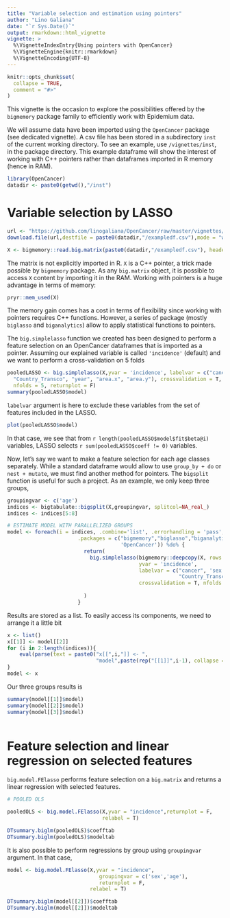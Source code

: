 ```yaml
---
title: "Variable selection and estimation using pointers"
author: "Lino Galiana"
date: "`r Sys.Date()`"
output: rmarkdown::html_vignette
vignette: >
  %\VignetteIndexEntry{Using pointers with OpenCancer}
  %\VignetteEngine{knitr::rmarkdown}
  %\VignetteEncoding{UTF-8}
---
```


```r
knitr::opts_chunk$set(
  collapse = TRUE,
  comment = "#>"
)
```

This vignette is the occasion to explore the possibilities offered by the `bigmemory` package family to efficiently work with Epidemium data. 

We will assume data have been imported using the `OpenCancer` package (see dedicated vignette). A csv file has been stored in a subdirectory `inst` of the current working directory. To see an example, use `/vignettes/inst`, in the package directory. This example dataframe will show the interest of working with C++ pointers rather than dataframes imported in R memory (hence in RAM).

```r

library(OpenCancer)
datadir <- paste0(getwd(),"/inst")

```


# Variable selection by LASSO

```r

url <- "https://github.com/linogaliana/OpenCancer/raw/master/vignettes/inst/exampledf.csv"
download.file(url,destfile = paste0(datadir,"/exampledf.csv"),mode = "wb")

X <- bigmemory::read.big.matrix(paste0(datadir,"/exampledf.csv"), header = TRUE)

```

The matrix is not explicitly imported in R. `X` is a C++ pointer, a trick made possible by `bigmemory` package. As any `big.matrix` object, it is possible to access `X` content by importing it in the RAM. Working with pointers is a huge advantage in terms of memory:

```r

pryr::mem_used(X)

```

The memory gain comes has a cost in terms of flexibility since working with pointers requires C++ functions. However, a series of package (mostly `biglasso` and `biganalytics`) allow to apply statistical functions to pointers.

The `big.simplelasso` function we created has been designed to perform a feature selection on an OpenCancer dataframes that is imported as a pointer. Assuming our explained variable is called `'incidence'` (default) and we want to perform a cross-validation on 5 folds

```r

pooledLASSO <- big.simplelasso(X,yvar = 'incidence', labelvar = c("cancer", "age",
  "Country_Transco", "year", "area.x", "area.y"), crossvalidation = T,
  nfolds = 5, returnplot = F)
summary(pooledLASSO$model)


```

`labelvar` argument is here to exclude these variables from the set of features included in the LASSO. 

```r

plot(pooledLASSO$model)

```

In that case, we see that from `r length(pooledLASSO$model$fit$beta@i)` variables, LASSO selects `r sum(pooledLASSO$coeff != 0)` variables.

Now, let's say we want to make a feature selection for each age classes separately. While a standard dataframe would allow to use `group_by + do` or `nest + mutate`, we must find another method for pointers. The `bigsplit` function is useful for such a project. As an example, we only keep three groups,

```r

groupingvar <- c('age')
indices <- bigtabulate::bigsplit(X,groupingvar, splitcol=NA_real_)
indices <- indices[5:8]

# ESTIMATE MODEL WITH PARALLELIZED GROUPS
model <- foreach(i = indices, .combine='list', .errorhandling = 'pass',
                       .packages = c("bigmemory","biglasso","biganalytics",
                                     'OpenCancer')) %do% {
                         return(
                           big.simplelasso(bigmemory::deepcopy(X, rows = i),
                                           yvar = 'incidence',
                                           labelvar = c("cancer", 'sex',
                                                        "Country_Transco", "year", "area.x", "area.y"),
                                           crossvalidation = T, nfolds = 5, returnplot = F)
                           
                         )
                       }
```

Results are stored as a list. To easily access its components, we need to arrange it a little bit

```r

x <- list()
x[[1]] <- model[[2]]
for (i in 2:length(indices)){
    eval(parse(text = paste0("x[[",i,"]] <- ",
                             "model",paste(rep("[[1]]",i-1), collapse = ""),"[[2]]")))
}
model <- x

```

Our three groups results is

```r

summary(model[[1]]$model)
summary(model[[2]]$model)
summary(model[[3]]$model)
    
```

# Feature selection and linear regression on selected features

`big.model.FElasso` performs feature selection on a `big.matrix` and returns a linear regression with selected features. 


```r
# POOLED OLS

pooledOLS <- big.model.FElasso(X,yvar = "incidence",returnplot = F,
                               relabel = T)

DTsummary.biglm(pooledOLS)$coefftab
DTsummary.biglm(pooledOLS)$modeltab
```

It is also possible to perform regressions by group using `groupingvar` argument. In that case, 

```r

model <- big.model.FElasso(X,yvar = "incidence",
                              groupingvar = c('sex','age'),
                              returnplot = F,
                           relabel = T)

DTsummary.biglm(model[[2]])$coefftab
DTsummary.biglm(model[[2]])$modeltab
```

